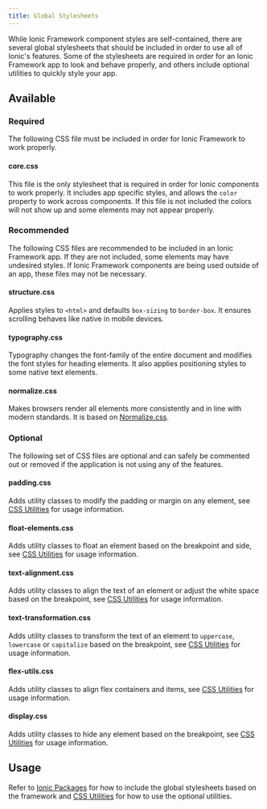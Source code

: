 ```yaml
---
title: Global Stylesheets
---
```


<head>
  <title>Global Stylesheet: Styled CSS Component Options for Ionic Apps</title>
  <meta
    name="description"
    content="While Ionic component styles are self-contained, there are several global stylesheets and CSS options to include to utilize all features. Read to learn more."
  />
</head>

While Ionic Framework component styles are self-contained, there are several global stylesheets that should be included in order to use all of Ionic's features. Some of the stylesheets are required in order for an Ionic Framework app to look and behave properly, and others include optional utilities to quickly style your app.

## Available

### Required

The following CSS file must be included in order for Ionic Framework to work properly.

#### core.css

This file is the only stylesheet that is required in order for Ionic components to work properly. It includes app specific styles, and allows the `color` property to work across components. If this file is not included the colors will not show up and some elements may not appear properly.

### Recommended

The following CSS files are recommended to be included in an Ionic Framework app. If they are not included, some elements may have undesired styles. If Ionic Framework components are being used outside of an app, these files may not be necessary.

#### structure.css

Applies styles to `<html>` and defaults `box-sizing` to `border-box`. It ensures scrolling behaves like native in mobile devices.

#### typography.css

Typography changes the font-family of the entire document and modifies the font styles for heading elements. It also applies positioning styles to some native text elements.

#### normalize.css

Makes browsers render all elements more consistently and in line with modern standards. It is based on [Normalize.css](https://necolas.github.io/normalize.css/).

### Optional

The following set of CSS files are optional and can safely be commented out or removed if the application is not using any of the features.

#### padding.css

Adds utility classes to modify the padding or margin on any element, see [CSS Utilities](css-utilities.md#content-space) for usage information.

#### float-elements.css

Adds utility classes to float an element based on the breakpoint and side, see [CSS Utilities](css-utilities.md#element-placement) for usage information.

#### text-alignment.css

Adds utility classes to align the text of an element or adjust the white space based on the breakpoint, see [CSS Utilities](css-utilities.md#text-alignment) for usage information.

#### text-transformation.css

Adds utility classes to transform the text of an element to `uppercase`, `lowercase` or `capitalize` based on the breakpoint, see [CSS Utilities](css-utilities.md#text-transformation) for usage information.

#### flex-utils.css

Adds utility classes to align flex containers and items, see [CSS Utilities](css-utilities.md#flex-properties) for usage information.

#### display.css

Adds utility classes to hide any element based on the breakpoint, see [CSS Utilities](css-utilities.md#element-display) for usage information.

## Usage

Refer to [Ionic Packages](../intro/cdn.md) for how to include the global stylesheets based on the framework and [CSS Utilities](css-utilities.md) for how to use the optional utilities.
